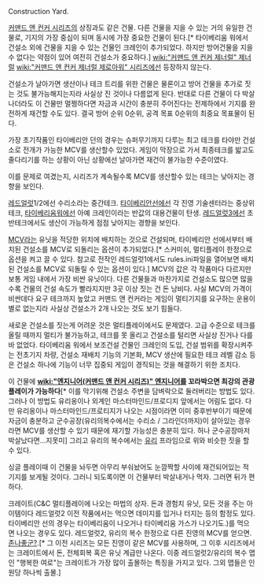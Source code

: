 Construction Yard. 

[[커맨드 앤 컨커 시리즈]]의 상징과도 같은 건물. 다른 건물을 지을 수 있는 거의 유일한 건물로, 기지의 가장 중심이 되며 동시에 가장 중요한 건물이 된다.[* 타이베리움 워에서 건설소 외에 건물을 지을 수 있는 건물인 크레인이 추가되었다. 하지만 방어건물을 지을 수 없다는 약점이 있어 여전히 건설소가 중요하다.] [[wiki:"커맨드 앤 컨커 제너럴" 제너럴]] [[wiki:"커맨드 앤 컨커 제너럴 제로아워" 시리즈]]에선 등장하지 않는다.

건설소가 날아가면 생산이나 테크 트리를 위한 건물은 물론이고 방어 건물을 추가로 짓는 것도 불가능해지는지라 사실상 진 것이나 다름없게 된다. 반대로 다른 건물이 다 박살나더라도 이 건물만 멀쩡하다면 자금과 시간이 충분히 주어진다는 전제하에서 기지를 완전하게 재건할 수도 있다. 결국 방어 순위 0순위, 공격 목표 0순위의 최중요 목표물이 된다.

가장 초기작품인 타이베리안 던의 경우는 슈퍼무기까지 다루는 최고 테크를 타야만 건설소로 전개가 가능한 MCV를 생산할수 있었다. 게임이 막장으로 가서 최종테크를 밟고도 줄다리기를 하는 상황이 아닌 상황에선 날아가면 재건이 불가능한 수준이였다.

이를 문제로 여겼는지, 시리즈가 계속될수록 MCV를 생산할수 있는 테크는 낮아지는 경향을 보인다.

[[레드얼럿]]1/2에선 수리소라는 중간테크.
[[타이베리안선]]에선 각 진영 기술센터라는 중상위 테크,
[[타이베리움워]]에선 아예 크레인이라는 반값의 대용건물이 탄생.
[[레드얼럿3]]에선 초반테크에서도 생산이 가능하게 점점 낮아지는 경향을 보인다.

[[MCV]]라는 유닛을 적당한 위치에 배치하는 것으로 건설되며, 타이베리안 선에서부터 배치된 건설소를 MCV로 되돌리는 옵션이 추가되었다.[* 스커미쉬, 멀티플레이 한정으로 옵션을 켜고 끌 수 있다. 참고로 전작인 레드얼럿1에서도 rules.ini파일을 열어보면 배치된 건설소를 MCV로 되돌릴 수 있는 옵션이 있다.] MCV의 값은 각 작품마다 다르지만 보통 게임 내에서 가장 비싼 유닛이다. 다른 건물들과 마찬가지로 건설소도 많으면 많을 수록 건물의 건설 속도가 빨라지지만 3곳 이상 짓는 건 돈 낭비다. 사실 MCV의 가격이 비싼데다 요구 테크까지 높았고 커맨드 앤 컨커라는 게임이 멀티기지를 요구하는 운용이 별로 없는지라 사실상 건설소가 2개 나오는 것도 보기 힘들다.


새로운 건설소를 짓는게 어려운 것은 멀티플레이에서도 문제였다. 고급 수준으로 테크를 올릴 때까지 멀티가 불가능하고, 테크를 못 올리고 건설소를 털리면 사실상 진거나 다를 바 없었다. 타이베리움 워에서 보조건설 건물인 크레인의 도입, 건설 범위를 확장시켜주는 전초기지 차량, 건설소 재배치 기능의 기본화, MCV 생산에 필요한 테크 레벨 감소 등은 건설소 하나에 기능이 너무 집중되 게임이 경직되는 것을 해결하기 위한 조치다.

이 건물에 '''[[wiki:"엔지니어(커맨드 앤 컨커 시리즈)" 엔지니어]]를 꼬라박으면 최강의 관광플레이가 가능하다'''[* 이를 막기위해 건설소 주변을 담벼락으로 둘러버리는 방법도 있다. 그러나 이 방법도 유리옹이나 외계인 마스터마인드/프로디지 앞에서는 어림도 없다. 다만 유리옹이나 마스터마인드/프로티지가 나오는 시점이라면 이미 중후반부이기 때문에 자금이 충분하고 군수공장(유리의복수에서는 수리소 / 그라인더까지)이 살아있는 경우라면 MCV를 생산할 수 있기 때문에 재기할 가능성은 충분히 있다. 허나 군수공장마저 박살났다면...지못미] 그리고 유리의 복수에서는 [[유리]] 프라임으로 위와 비슷한 짓을 할 수 있다.

싱글 플레이때 이 건물을 놔두면 아무리 부숴놨어도 눈깜짝할 사이에 재건되어있는 적 기지를 보게될 것이다. 그러니 되도록이면 이 건물부터 박살내거나 먹자. 그러면 뒤가 편하다.

크레이트(C&C 멀티플레이에 나오는 마법의 상자. 돈과 경험치 유닛, 모든 것을 주는 아이템이다 레드얼럿2 이전 작품에서는 먹으면 데미지를 입거나 터지는 등의 함정도 있다. 타이베리안 선의 경우는 타이베리움이 나오거나 타이베리움 가스가 나오기도.)를 먹으면 나오는 경우도 있다. 레드얼럿2, 유리의 복수 한정으로 다른 진영의 MCV를 얻으면. [[존나좋군?]].[* 그 이전 시리즈는 모든 진영이 같은 MCV를 사용하며, 그 이후 시리즈에서는 크레이트에서 돈, 전체회복 혹은 유닛 계급만 나온다. 이중 레드얼럿2/유리의 복수 맵인 "행복한 여로"는 크레이트가 가장 많이 출몰하는 특징을 가지고 있다. 그외 맵들은 인원당 하나씩 출몰.]
